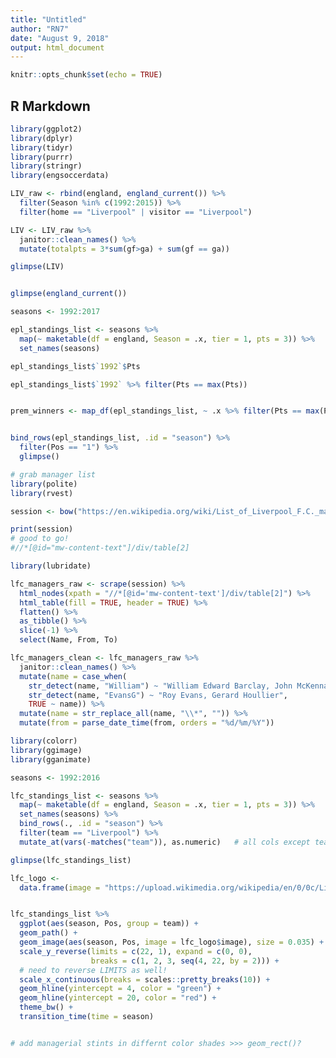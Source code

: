 ```yaml
---
title: "Untitled"
author: "RN7"
date: "August 9, 2018"
output: html_document
---
```


```r
knitr::opts_chunk$set(echo = TRUE)
```

## R Markdown



```r
library(ggplot2)
library(dplyr)
library(tidyr)
library(purrr)
library(stringr)
library(engsoccerdata)
```






```r
LIV_raw <- rbind(england, england_current()) %>% 
  filter(Season %in% c(1992:2015)) %>% 
  filter(home == "Liverpool" | visitor == "Liverpool") 

LIV <- LIV_raw %>% 
  janitor::clean_names() %>% 
  mutate(totalpts = 3*sum(gf>ga) + sum(gf == ga))

glimpse(LIV)


glimpse(england_current())

seasons <- 1992:2017

epl_standings_list <- seasons %>% 
  map(~ maketable(df = england, Season = .x, tier = 1, pts = 3)) %>% 
  set_names(seasons)

epl_standings_list$`1992`$Pts

epl_standings_list$`1992` %>% filter(Pts == max(Pts))


prem_winners <- map_df(epl_standings_list, ~ .x %>% filter(Pts == max(Pts)))


bind_rows(epl_standings_list, .id = "season") %>% 
  filter(Pos == "1") %>% 
  glimpse()


```




```r
# grab manager list
library(polite)
library(rvest)

session <- bow("https://en.wikipedia.org/wiki/List_of_Liverpool_F.C._managers")

print(session)
# good to go!
#//*[@id="mw-content-text"]/div/table[2]

library(lubridate)

lfc_managers_raw <- scrape(session) %>% 
  html_nodes(xpath = "//*[@id='mw-content-text']/div/table[2]") %>% 
  html_table(fill = TRUE, header = TRUE) %>% 
  flatten() %>% 
  as_tibble() %>% 
  slice(-1) %>% 
  select(Name, From, To)

lfc_managers_clean <- lfc_managers_raw %>% 
  janitor::clean_names() %>% 
  mutate(name = case_when(
    str_detect(name, "William") ~ "William Edward Barclay, John McKenna",
    str_detect(name, "EvansG") ~ "Roy Evans, Gerard Houllier",
    TRUE ~ name)) %>% 
  mutate(name = str_replace_all(name, "\\*", "")) %>% 
  mutate(from = parse_date_time(from, orders = "%d/%m/%Y"))

```




```r
library(colorr)
library(ggimage)
library(gganimate)

seasons <- 1992:2016

lfc_standings_list <- seasons %>% 
  map(~ maketable(df = england, Season = .x, tier = 1, pts = 3)) %>% 
  set_names(seasons) %>% 
  bind_rows(., .id = "season") %>% 
  filter(team == "Liverpool") %>% 
  mutate_at(vars(-matches("team")), as.numeric)   # all cols except team == numeric!

glimpse(lfc_standings_list)

lfc_logo <- 
  data.frame(image = "https://upload.wikimedia.org/wikipedia/en/0/0c/Liverpool_FC.svg")


lfc_standings_list %>% 
  ggplot(aes(season, Pos, group = team)) +
  geom_path() +
  geom_image(aes(season, Pos, image = lfc_logo$image), size = 0.035) +
  scale_y_reverse(limits = c(22, 1), expand = c(0, 0), 
                  breaks = c(1, 2, 3, seq(4, 22, by = 2))) +   
  # need to reverse LIMITS as well!
  scale_x_continuous(breaks = scales::pretty_breaks(10)) +
  geom_hline(yintercept = 4, color = "green") +
  geom_hline(yintercept = 20, color = "red") +
  theme_bw() +
  transition_time(time = season)


# add managerial stints in differnt color shades >>> geom_rect()?

```









